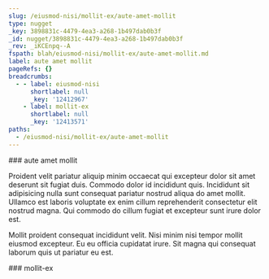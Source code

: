 ```yaml
---
slug: /eiusmod-nisi/mollit-ex/aute-amet-mollit
type: nugget
_key: 3898831c-4479-4ea3-a268-1b497dab0b3f
_id: nugget/3898831c-4479-4ea3-a268-1b497dab0b3f
_rev: _iKCEnpq--A
fspath: blah/eiusmod-nisi/mollit-ex/aute-amet-mollit.md
label: aute amet mollit
pageRefs: {}
breadcrumbs:
  - - label: eiusmod-nisi
      shortlabel: null
      _key: '12412967'
    - label: mollit-ex
      shortlabel: null
      _key: '12413571'
paths:
  - /eiusmod-nisi/mollit-ex/aute-amet-mollit
---
```


<NuggetArea>
<Nugget slug="/eiusmod-nisi/mollit-ex/aute-amet-mollit" type="nugget" _key="3898831c-4479-4ea3-a268-1b497dab0b3f" _id="nugget/3898831c-4479-4ea3-a268-1b497dab0b3f" _rev="_iKCEnpq--A" fspath="blah/eiusmod-nisi/mollit-ex/aute-amet-mollit.md" label="aute amet mollit" paths="/eiusmod-nisi/mollit-ex/aute-amet-mollit">
<NuggetBody>
### aute amet mollit

Proident velit pariatur aliquip minim occaecat qui excepteur dolor sit amet deserunt sit fugiat duis. Commodo dolor id incididunt quis. Incididunt sit adipisicing nulla sunt consequat pariatur nostrud aliqua do amet mollit. Ullamco est laboris voluptate ex enim cillum reprehenderit consectetur elit nostrud magna. Qui commodo do cillum fugiat et excepteur sunt irure dolor est.

Mollit proident consequat incididunt velit. Nisi minim nisi tempor mollit eiusmod excepteur. Eu eu officia cupidatat irure. Sit magna qui consequat laborum quis ut pariatur eu est.

</NuggetBody>
<Breadcrumbs>
<Crumbs>
<Crumb _key="12412967" label="eiusmod-nisi" /><Crumb _key="12413571" label="mollit-ex" />
</Crumbs>
</Breadcrumbs>
</Nugget>

<NuggetsInbound>
</NuggetsInbound>
<NuggetsOutbound>
</NuggetsOutbound>
</NuggetArea>
<PassagesInbound>
<Passage direction="inbound" type="passage" _key="12413571" _id="passage/12413571" _rev="_iKCEnpm---" label="mollit-ex" passage="mollit-ex" fspath="blah/eiusmod-nisi/mollit-ex" paths="/eiusmod-nisi/mollit-ex" slug="/eiusmod-nisi/mollit-ex">
<NuggetBody>
### mollit-ex

</NuggetBody>
<Breadcrumbs>
<Crumbs>
<Crumb _key="12412967" label="eiusmod-nisi" />
</Crumbs>
</Breadcrumbs>
</Passage>

</PassagesInbound>
<PassagesOutbound>
</PassagesOutbound>